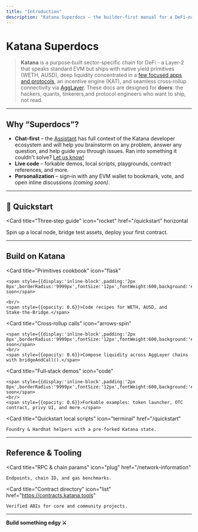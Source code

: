```yaml
---
title: "Introduction"
description: "Katana Superdocs – the builder‑first manual for a DeFi‑native L2"
---
```


# Katana Superdocs

> **Katana** is a purpose‑built sector-specific chain for DeFi - a Layer‑2 that
> speaks standard EVM but ships with native yield primitives (WETH, AUSD), deep
> liquidity concentrated in a [few focused apps and protocols](/katana-primitives), an incentive engine
> (KAT), and seamless cross‑rollup connectivity via
> [AggLayer](https://agglayer.dev). These docs are designed for **doers**: the
> hackers, quants, tinkerers,and protocol engineers who want to ship, not read.

---

## Why “Superdocs”?

* **Chat‑first** – the [Assistant](/using-assistant) has full context of the
  Katana developer ecosystem and will help you brainstorm on any problem, answer
  any question, and help guide you through issues. Ran into something it
  couldn't solve?
  [Let us know!](https://github.com/swader/mintlify-docs/issues)
* **Live code** – forkable demos, local scripts, playgrounds, contract
  references, and more.
* **Personalization** – sign‑in with any EVM wallet to bookmark, vote, and open
  inline discussions _(coming soon)_.

---

## 🚀 Quickstart

<Card
  title="Three‑step guide"
  icon="rocket"
  href="/quickstart"
  horizontal
>
  Spin up a local node, bridge test assets, deploy your first contract.
</Card>

---

## Build on Katana

<Columns cols={2}>

  <Card
    title="Primitives cookbook"
    icon="flask"
  >

    <span style={{display:'inline-block',padding:'2px 8px',borderRadius:'9999px',fontSize:'12px',fontWeight:600,background:'#eee',color:'#555',marginBottom:'6px'}}>Coming soon</span>
    
    <br/>
    <span style={{opacity: 0.6}}>Code recipes for WETH, AUSD, and Stake‑the‑Bridge.</span>
  </Card>

  <Card
    title="Cross‑rollup calls"
    icon="arrows-spin"
  >
    <span style={{display:'inline-block',padding:'2px 8px',borderRadius:'9999px',fontSize:'12px',fontWeight:600,background:'#eee',color:'#555',marginBottom:'6px'}}>Coming soon</span>
    <br/>
    <span style={{opacity: 0.6}}>Compose liquidity across AggLayer chains with bridgeAndCall().</span>
  </Card>

  <Card
    title="Full‑stack demos"
    icon="code"
  >
    <span style={{display:'inline-block',padding:'2px 8px',borderRadius:'9999px',fontSize:'12px',fontWeight:600,background:'#eee',color:'#555',marginBottom:'6px'}}>Coming soon</span>
    <br/>
    <span style={{opacity: 0.6}}>Forkable examples: token launcher, OTC contract, privy UI, and more.</span>
  </Card>

  <Card
    title="Quickstart local scripts"
    icon="terminal"
    href="/quickstart"
  >
    Foundry & Hardhat helpers with a pre‑forked Katana state.
  </Card>

</Columns>

---

## Reference & Tooling

<Columns cols={2}>

  <Card
    title="RPC & chain params"
    icon="plug"
    href="/network-information"
  >
    Endpoints, chain ID, and gas benchmarks.
  </Card>

  <Card
    title="Contract directory"
    icon="list"
    href="https://contracts.katana.tools"
  >
    Verified ABIs for core and community projects.
  </Card>

</Columns>

---

**Build something edgy ⚔️**
